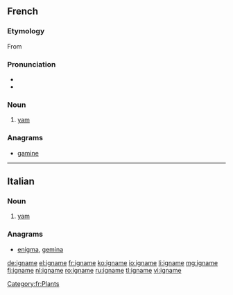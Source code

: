 ==French==
{{wikipedia|lang=fr}}

===Etymology===
From {{etyl|pt|fr}} {{term|inhame|lang=pt}}

===Pronunciation===
* {{IPA|/i.ɲam/|lang=fr}}
* {{audio|Fr-Paris--igname.ogg|Audio (Paris)}}

===Noun===
{{fr-noun|f}}

# [[yam]] {{gloss|plant}}

===Anagrams===
* [[gamine#French|gamine]]

[[Category:fr:Plants]]

----
==Italian==

===Noun===
{{it-noun|ignam|m|e|i}}

# [[yam]]

===Anagrams===
* [[enigma#Italian|enigma]], [[gemina#Italian|gemina]]

[[de:igname]]
[[el:igname]]
[[fr:igname]]
[[ko:igname]]
[[io:igname]]
[[li:igname]]
[[mg:igname]]
[[fj:igname]]
[[nl:igname]]
[[ro:igname]]
[[ru:igname]]
[[tl:igname]]
[[vi:igname]]